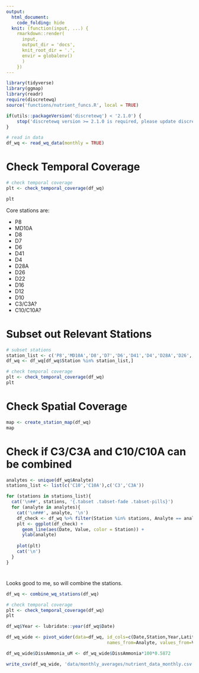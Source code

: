 ```yaml
---
output:
  html_document:
    code_folding: hide
  knit: (function(input, ...) {
    rmarkdown::render(
      input,
      output_dir = 'docs',
      knit_root_dir = '.',
      envir = globalenv()
      )
    })
---
```


```r
library(tidyverse)
library(ggmap)
library(readr)
require(discretewq)
source('functions/nutrient_funcs.R', local = TRUE)

if(utils::packageVersion('discretewq') < '2.1.0') {
    stop('discretewq version >= 2.1.0 is required, please update discretewq.')
}
```

```r
# read in data
df_wq <- read_wq_data(monthly = TRUE)
```

# Check Temporal Coverage
```r
# check temporal coverage
plt <- check_temporal_coverage(df_wq)

plt
```

Core stations are:

* P8
* MD10A
* D8
* D7
* D6
* D41
* D4
* D28A
* D26
* D22
* D16
* D12
* D10
* C3/C3A?
* C10/C10A?

# Subset out Relevant Stations
```r
# subset stations
station_list <- c('P8','MD10A','D8','D7','D6','D41','D4','D28A','D26','D22','D16','D12','D10','C3','C3A','C10','C10A')
df_wq <- df_wq[df_wq$Station %in% station_list,]

# check temporal coverage
plt <- check_temporal_coverage(df_wq)
plt
```

# Check Spatial Coverage
```r
map <- create_station_map(df_wq)
map
```

# Check if C3/C3A and C10/C10A can be combined {.tabset .tabset-pills}
```r
analytes <- unique(df_wq$Analyte)
stations_list <- list(c('C10','C10A'),c('C3','C3A'))

for (stations in stations_list){
  cat('\n##', stations, '{.tabset .tabset-fade .tabset-pills}')
  for (analyte in analytes){
    cat('\n###', analyte, '\n')
    df_check <- df_wq %>% filter(Station %in% stations, Analyte == analyte)
    plt <- ggplot(df_check) +
      geom_line(aes(Date, Value, color = Station)) +
      ylab(analyte)
  
    plot(plt)
    cat('\n')
  }
}
```

#
Looks good to me, so will combine the stations.
```r
df_wq <- combine_wq_stations(df_wq)

# check temporal coverage
plt <- check_temporal_coverage(df_wq)
plt
```

```r
df_wq$Year <- lubridate::year(df_wq$Date)

df_wq_wide <- pivot_wider(data=df_wq, id_cols=c(Date,Station,Year,Latitude,Longitude),
                                      names_from=Analyte, values_from=Value)

df_wq_wide$DissAmmonia_uM <- df_wq_wide$DissAmmonia*100*0.5872

write_csv(df_wq_wide, 'data/monthly_averages/nutrient_data_monthly.csv')
```
